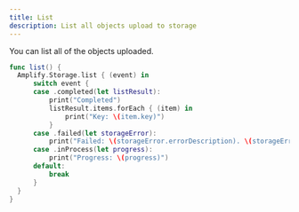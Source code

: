```yaml
---
title: List
description: List all objects upload to storage
---
```


You can list all of the objects uploaded.
```swift
func list() {
  Amplify.Storage.list { (event) in
      switch event {
      case .completed(let listResult):
          print("Completed")
          listResult.items.forEach { (item) in
              print("Key: \(item.key)")
          }
      case .failed(let storageError):
          print("Failed: \(storageError.errorDescription). \(storageError.recoverySuggestion)")
      case .inProcess(let progress):
          print("Progress: \(progress)")
      default:
          break
      }
  }
}
```
